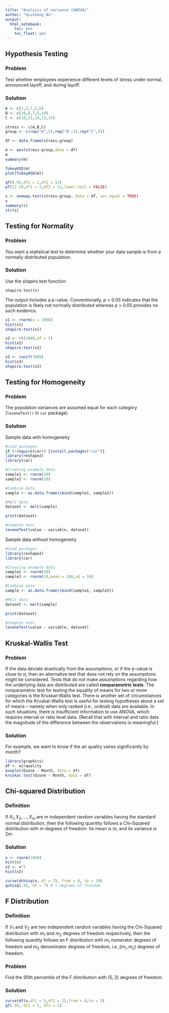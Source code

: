 ```yaml
---
title: "Analysis of variance (ANOVA)"
author: "Qiusheng Wu"
output: 
  html_notebook: 
    toc: yes
    toc_float: yes
---
```


## Hypothesis Testing

### Problem

Test whether employees experience different levels of stress under normal, announced layoff, and during layoff. 

### Solution

```r

A <- c(2,3,7,2,6)
B <- c(10,8,7,5,10)
C <- c(10,13,14,13,15)

stress <- c(A,B,C)
group <- c(rep("A",5),rep("B",5),rep("C",5))

df <- data.frame(stress,group)

m <- aov(stress~group,data = df)
m
summary(m)

TukeyHSD(m)
plot(TukeyHSD(m))

qf(0.95,df1 = 2,df2 = 12)
pf(22.59,df1 = 2,df2 = 12,lower.tail = FALSE)

s <- oneway.test(stress~group, data = df, var.equal = TRUE)
s
summary(s)
str(s)
```

## Testing for Normality

### Problem
You want a statistical test to determine whether your data sample is from a normally distributed population.

### Solution
Use the shapiro.test function: 

`shapiro.test(x)`

The output includes a p-value. Conventionally, p < 0.05 indicates that the population is likely not normally distributed whereas p > 0.05 provides no such evidence.

```r
x1 <- rnorm(n = 1000)
hist(x1)
shapiro.test(x1)

x2 <- rt(1000,df = 5)
hist(x2)
shapiro.test(x2)

x3 <- runif(1000)
hist(x3)
shapiro.test(x3)

```


## Testing for Homogeneity 

### Problem
The population variances are assumed equal for each category (`leveneTest()` in `car` package)

### Solution

Sample data with homogeneity
```r
#Load packages
if (!require(car)) {install.packages("car")}
library(reshape2)
library(car)

#Creating example data
sample1 <- rnorm(20)
sample2 <- rnorm(20)

#Combine data
sample <- as.data.frame(cbind(sample1, sample2))

#Melt data
dataset <- melt(sample)

print(dataset)

#Compute test
leveneTest(value ~ variable, dataset)

```




Sample data without homogeneity
```r
#Load packages
library(reshape2)
library(car)

#Creating example data
sample1 <- rnorm(20)
sample2 <- rnorm(20,mean = 100,sd = 10)

#Combine data
sample <- as.data.frame(cbind(sample1, sample2))

#Melt data
dataset <- melt(sample)

print(dataset)

#Compute test
leveneTest(value ~ variable, dataset)

```


## Kruskal-Wallis Test

### Problem
If the data deviate drastically from the assumptions, or if the p-value is close to $\alpha$, then an alternative test that does not rely on the assumptions might be considered. Tests that do not make assumptions regarding how the underlying data are distributed are called **nonparametric tests**. The nonparametric test for testing the equality of means for two or more categories is the Kruskal–Wallis test. There is another set of circumstances for which the Kruskal–Wallis test is useful for testing hypotheses about a set of means – namely when only ranked (i.e., ordinal) data are available. In such situations, there is insufficient information to use ANOVA, which requires interval or ratio level data. (Recall that with interval and ratio data the magnitude of the difference between the observations is meaningful.)


### Solution
For example, we want to know if the air quality vaires significantly by month?
```r
library(graphics)
df <- airquality
boxplot(Ozone ~ Month, data = df)
kruskal.test(Ozone ~ Month, data = df)
```


## Chi-squared Distribution

### Definition
If $X_{1},X_{2},…,X_{m}$ are $m$ independent random variables having the standard normal distribution, then the following quantity follows a Chi-Squared distribution with $m$ degrees of freedom. Its mean is $m$, and its variance is $2m$.



### Solution

```r

x <- rnorm(1000)
hist(x)
x2 <- x^2
hist(x2)

curve(dchisq(x, df = 7), from = 0, to = 20)
qchisq(.95, df = 7) # 7 degrees of freedom 
```


## F Distribution

### Definition
If $V_1$ and $V_2$ are two independent random variables having the Chi-Squared distribution with $m_1$ and $m_2$ degrees of freedom respectively, then the following quantity follows an F distribution with $m_1$ numerator degrees of freedom and $m_2$ denominator degrees of freedom, i.e.,$(m_1,m_2)$ degrees of freedom.

### Problem
Find the 95th percentile of the F distribution with (5, 2) degrees of freedom.

### Solution
```r
curve(df(x,df1 = 5,df2 = 2),from = 0,to = 5)
qf(.95, df1 = 5, df2 = 2)

```

